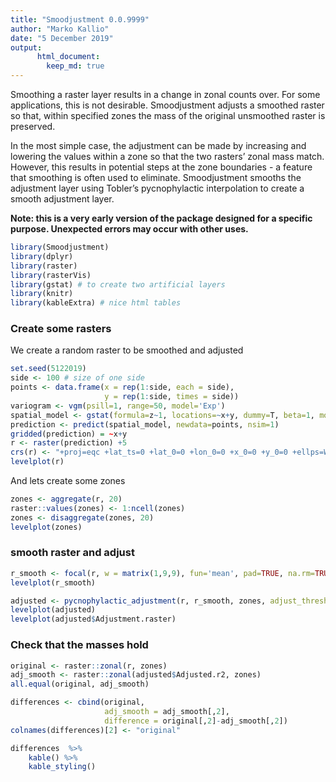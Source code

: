 ```yaml
---
title: "Smoodjustment 0.0.9999"
author: "Marko Kallio"
date: "5 December 2019"
output:
      html_document:
        keep_md: true
---
```


Smoothing a raster layer results in a change in zonal counts over. For some applications, this is not desirable. Smoodjustment adjusts a smoothed raster so that, within specified zones the mass of the original unsmoothed raster is preserved. 

In the most simple case, the adjustment can be made by increasing and lowering the values within a zone so that the two rasters' zonal mass match. However, this results in potential steps at the zone boundaries - a feature that smoothing is often used to eliminate. Smoodjustment smooths the adjustment layer using Tobler's pycnophylactic interpolation to create a smooth adjustment layer.

**Note: this is a very early version of the package designed for a specific purpose. Unexpected errors may occur with other uses.**


```r
library(Smoodjustment)
library(dplyr)
library(raster)
library(rasterVis)
library(gstat) # to create two artificial layers
library(knitr)
library(kableExtra) # nice html tables
```

### Create some rasters 
We create a random raster to be smoothed and adjusted

```r
set.seed(5122019)
side <- 100 # size of one side
points <- data.frame(x = rep(1:side, each = side),
                     y = rep(1:side, times = side))
variogram <- vgm(psill=1, range=50, model='Exp')
spatial_model <- gstat(formula=z~1, locations=~x+y, dummy=T, beta=1, model=variogram, nmax=20)
prediction <- predict(spatial_model, newdata=points, nsim=1)
gridded(prediction) = ~x+y
r <- raster(prediction) +5
crs(r) <- "+proj=eqc +lat_ts=0 +lat_0=0 +lon_0=0 +x_0=0 +y_0=0 +ellps=WGS84 +datum=WGS84 +units=m +no_defs"
levelplot(r)

```
And lets create some zones

```r
zones <- aggregate(r, 20)
raster::values(zones) <- 1:ncell(zones)
zones <- disaggregate(zones, 20)
levelplot(zones)

```

### smooth raster and adjust
```r
r_smooth <- focal(r, w = matrix(1,9,9), fun='mean', pad=TRUE, na.rm=TRUE)
levelplot(r_smooth)
```
```r
adjusted <- pycnophylactic_adjustment(r, r_smooth, zones, adjust_threshold = 0.5, n =50, intensive=FALSE, return_error = TRUE, verbose=FALSE)
levelplot(adjusted)
levelplot(adjusted$Adjustment.raster)
```

### Check that the masses hold
```r
original <- raster::zonal(r, zones)
adj_smooth <- raster::zonal(adjusted$Adjusted.r2, zones)
all.equal(original, adj_smooth)
```

```r

differences <- cbind(original, 
                     adj_smooth = adj_smooth[,2],
                     difference = original[,2]-adj_smooth[,2])
colnames(differences)[2] <- "original"

differences  %>%
    kable() %>%
    kable_styling()

```


